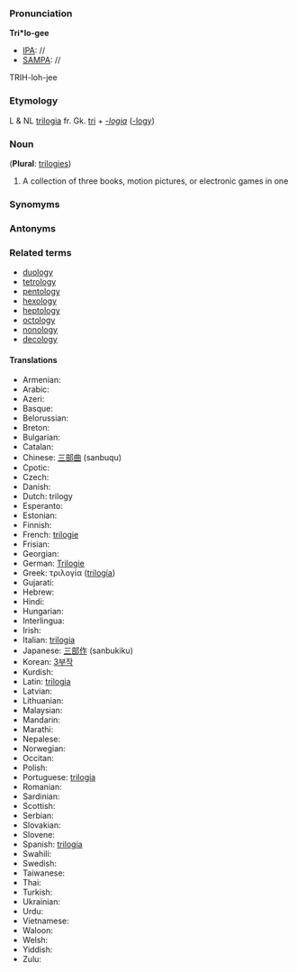 ===Pronunciation===

'''Tri*lo-gee'''
*[[IPA]]: //
*[[SAMPA]]: //
TRIH-loh-jee
===Etymology===

L & NL [[trilogia]] fr. Gk. [[tri]] + ''[[-logia]]'' ([[-logy]])
=== Noun ===

('''Plural''': [[trilogies]])

#A collection of three books, motion pictures, or electronic games in one

===Synomyms===
===Antonyms===
===Related terms===
*[[duology]]
*[[tetrology]]
*[[pentology]]
*[[hexology]]
*[[heptology]]
*[[octology]]
*[[nonology]]
*[[decology]]

====Translations====
*Armenian:
*Arabic:
*Azeri:
*Basque:
*Belorussian:
*Breton:
*Bulgarian:
*Catalan:
*Chinese: [[三部曲]] (sanbuqu)
*Cpotic:
*Czech:
*Danish:
*Dutch: trilogy
*Esperanto:
*Estonian:
*Finnish:
*French: [[trilogie]]
*Frisian:
*Georgian:
*German: [[Trilogie]]
*Greek: τριλογία ([[trilogía]])
*Gujarati:
*Hebrew:
*Hindi:
*Hungarian:
*Interlingua:
*Irish:
*Italian: [[trilogia]]
*Japanese: [[三部作]] (sanbukiku)
*Korean: [[3부작]]
*Kurdish:
*Latin: [[trilogia]]
*Latvian:
*Lithuanian:
*Malaysian:
*Mandarin:
*Marathi:
*Nepalese:
*Norwegian:
*Occitan:
*Polish:
*Portuguese: [[trilogia]]
*Romanian:
*Sardinian:
*Scottish:
*Serbian:
*Slovakian:
*Slovene:
*Spanish: [[trilogía]]
*Swahili:
*Swedish:
*Taiwanese:
*Thai:
*Turkish:
*Ukrainian:
*Urdu:
*Vietnamese:
*Waloon:
*Welsh:
*Yiddish:
*Zulu: